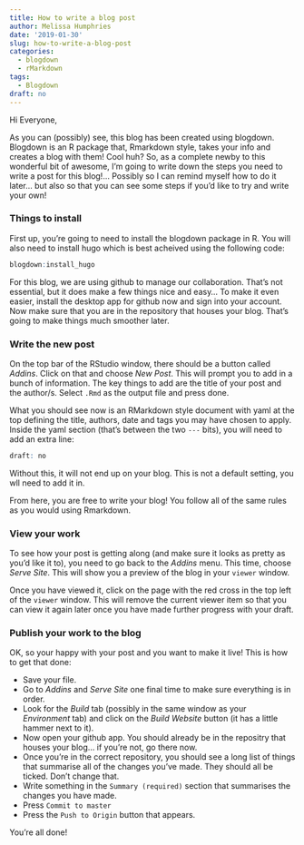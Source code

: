 ```yaml
---
title: How to write a blog post
author: Melissa Humphries
date: '2019-01-30'
slug: how-to-write-a-blog-post
categories:
  - blogdown
  - rMarkdown
tags:
  - Blogdown
draft: no
---
```


Hi Everyone,

As you can (possibly) see, this blog has been created using blogdown. Blogdown is an R package that, Rmarkdown style, takes your info and creates a blog with them! Cool huh? So, as a complete newby to this wonderful bit of awesome, I'm going to write down the steps you need to write a post for this blog!... Possibly so I can remind myself how to do it later... but also so that you can see some steps if you'd like to try and write your own!

### Things to install

First up, you're going to need to install the blogdown package in R. You will also need to install hugo which is best acheived using the following code: 

```r
blogdown:install_hugo
```

For this blog, we are using github to manage our collaboration. That's not essential, but it does make a few things nice and easy... To make it even easier, install the desktop app for github now and sign into your account. Now make sure that you are in the repository that houses your blog. That's going to make things much smoother later.

### Write the new post

On the top bar of the RStudio window, there should be a button called _Addins_. Click on that and choose _New Post_. This will prompt you to add in a bunch of information. The key things to add are the title of your post and the author/s. Select `.Rmd` as the output file and press done.

What you should see now is an RMarkdown style document with yaml at the top defining the title, authors, date and tags you may have chosen to apply. Inside the yaml section (that's between the two `---` bits), you will need to add an extra line:

```r
draft: no
```

Without this, it will not end up on your blog. This is not a default setting, you wll need to add it in.

From here, you are free to write your blog! You follow all of the same rules as you would using Rmarkdown.

### View your work

To see how your post is getting along (and make sure it looks as pretty as you'd like it to), you need to go back to the _Addins_ menu. This time, choose _Serve Site_. This will show you a preview of the blog in your `viewer` window.

Once you have viewed it, click on the page with the red cross in the top left of the `viewer` window. This will remove the current viewer item so that you can view it again later once you have made further progress with your draft.

### Publish your work to the blog

OK, so your happy with your post and you want to make it live! This is how to get that done:

 - Save your file.
 - Go to _Addins_ and _Serve Site_ one final time to make sure everything is in order.
 - Look for the _Build_ tab (possibly in the same window as your _Environment_ tab) and click on the _Build Website_ button (it has a little hammer next to it).
 - Now open your github app. You should already be in the repositry that houses your blog... if you're not, go there now.
 - Once you're in the correct repository, you should see a long list of things that summarise all of the changes you've made. They should all be ticked. Don't change that.
 - Write something in the `Summary (required)` section that summarises the changes you have made.
 - Press `Commit to master`
 - Press the `Push to Origin` button that appears.
 
You're all done!

